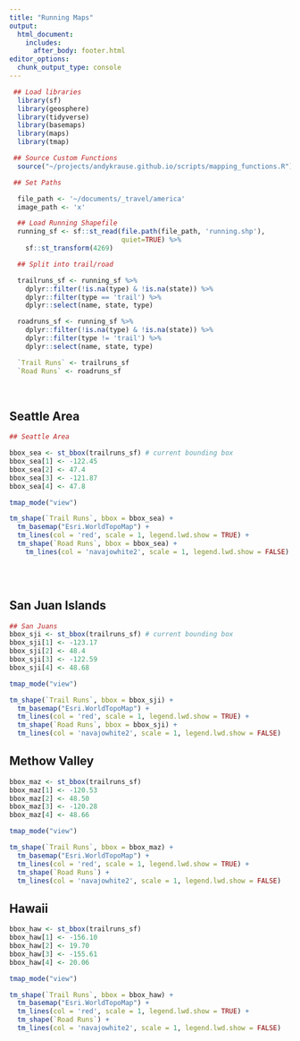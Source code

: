 ```yaml
---
title: "Running Maps"
output: 
  html_document:
    includes:
      after_body: footer.html
editor_options: 
  chunk_output_type: console
---
```


```r
 ## Load libraries
  library(sf)
  library(geosphere)
  library(tidyverse)
  library(basemaps)
  library(maps)
  library(tmap)

 ## Source Custom Functions
  source("~/projects/andykrause.github.io/scripts/mapping_functions.R")

 ## Set Paths

  file_path <- '~/documents/_travel/america'
  image_path <- 'x'
```

```r

  ## Load Running Shapefile
  running_sf <- sf::st_read(file.path(file_path, 'running.shp'),
                            quiet=TRUE) %>%
    sf::st_transform(4269) 

  ## Split into trail/road 

  trailruns_sf <- running_sf %>%
    dplyr::filter(!is.na(type) & !is.na(state)) %>%
    dplyr::filter(type == 'trail') %>%
    dplyr::select(name, state, type)

  roadruns_sf <- running_sf %>%
    dplyr::filter(!is.na(type) & !is.na(state)) %>%
    dplyr::filter(type != 'trail') %>%
    dplyr::select(name, state, type)

  `Trail Runs` <- trailruns_sf
  `Road Runs` <- roadruns_sf

```

&nbsp;
&nbsp;

## Seattle Area

```r

## Seattle Area

bbox_sea <- st_bbox(trailruns_sf) # current bounding box
bbox_sea[1] <- -122.45
bbox_sea[2] <- 47.4
bbox_sea[3] <- -121.87
bbox_sea[4] <- 47.8

tmap_mode("view")

tm_shape(`Trail Runs`, bbox = bbox_sea) + 
  tm_basemap("Esri.WorldTopoMap") +
  tm_lines(col = 'red', scale = 1, legend.lwd.show = TRUE) +
  tm_shape(`Road Runs`, bbox = bbox_sea) + 
    tm_lines(col = 'navajowhite2', scale = 1, legend.lwd.show = FALSE)
  


```

&nbsp;
&nbsp;

## San Juan Islands 

```r

## San Juans
bbox_sji <- st_bbox(trailruns_sf) # current bounding box
bbox_sji[1] <- -123.17
bbox_sji[2] <- 48.4
bbox_sji[3] <- -122.59
bbox_sji[4] <- 48.68

tmap_mode("view")

tm_shape(`Trail Runs`, bbox = bbox_sji) + 
  tm_basemap("Esri.WorldTopoMap") +
  tm_lines(col = 'red', scale = 1, legend.lwd.show = TRUE) +
  tm_shape(`Road Runs`, bbox = bbox_sji) + 
  tm_lines(col = 'navajowhite2', scale = 1, legend.lwd.show = FALSE)

```

## Methow Valley

```r

bbox_maz <- st_bbox(trailruns_sf)  
bbox_maz[1] <- -120.53
bbox_maz[2] <- 48.50
bbox_maz[3] <- -120.28
bbox_maz[4] <- 48.66

tmap_mode("view")

tm_shape(`Trail Runs`, bbox = bbox_maz) + 
  tm_basemap("Esri.WorldTopoMap") +
  tm_lines(col = 'red', scale = 1, legend.lwd.show = TRUE) +
  tm_shape(`Road Runs`) + 
  tm_lines(col = 'navajowhite2', scale = 1, legend.lwd.show = FALSE)

```

## Hawaii

```r

bbox_haw <- st_bbox(trailruns_sf)  
bbox_haw[1] <- -156.10
bbox_haw[2] <- 19.70
bbox_haw[3] <- -155.61
bbox_haw[4] <- 20.06

tmap_mode("view")

tm_shape(`Trail Runs`, bbox = bbox_haw) + 
  tm_basemap("Esri.WorldTopoMap") +
  tm_lines(col = 'red', scale = 1, legend.lwd.show = TRUE) +
  tm_shape(`Road Runs`) + 
  tm_lines(col = 'navajowhite2', scale = 1, legend.lwd.show = FALSE)

```
 